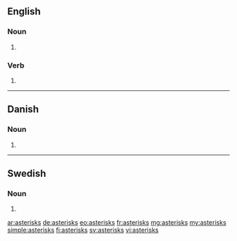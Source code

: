 ==English==

===Noun===
{{head|en|plural}}

# {{plural of|asterisk|lang=en}}

===Verb===
{{head|en}}

# {{en-third-person singular of|asterisk}}

----

==Danish==

===Noun===
{{head|da|noun form|g=c}}

# {{genitive singular indefinite of|asterisk|lang=da}}

----

==Swedish==

===Noun===
{{head|sv|noun form}}

# {{sv-noun-form-indef-gen|asterisk}}

[[ar:asterisks]]
[[de:asterisks]]
[[eo:asterisks]]
[[fr:asterisks]]
[[mg:asterisks]]
[[my:asterisks]]
[[simple:asterisks]]
[[fi:asterisks]]
[[sv:asterisks]]
[[vi:asterisks]]